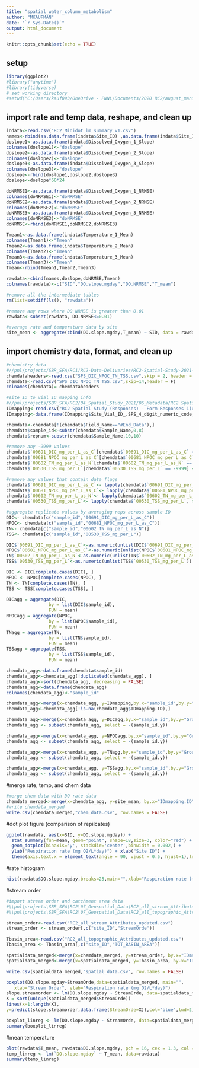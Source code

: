 ```yaml
---
title: "spatial_water_column_metabolism"
author: "MKAUFMAN"
date: "`r Sys.Date()`"
output: html_document
---
```


```r
knitr::opts_chunk$set(echo = TRUE)
```

## setup
```r
library(ggplot2)
#library("anytime")
#library(tidyverse)
# set working directory
#setwd("C:/Users/kauf093/OneDrive - PNNL/Documents/2020 RC2/august_manual_chamber_testing");
```

## import rate and temp data, reshape, and clean up
```r
indata<-read.csv("RC2_Minidot_lm_summary_v1.csv")
names<-rbind(as.data.frame(indata$Site_ID) ,as.data.frame(indata$Site_ID), as.data.frame(indata$Site_ID))
doslope1<-as.data.frame(indata$Dissolved_Oxygen_1_Slope)
colnames(doslope1)<-"doslope"
doslope2<-as.data.frame(indata$Dissolved_Oxygen_2_Slope)
colnames(doslope2)<-"doslope"
doslope3<-as.data.frame(indata$Dissolved_Oxygen_3_Slope)
colnames(doslope3)<-"doslope"
doslope<-rbind(doslope1,doslope2,doslope3)
doslope<-doslope*60*24

doNRMSE1<-as.data.frame(indata$Dissolved_Oxygen_1_NRMSE)
colnames(doNRMSE1)<-"doNRMSE"
doNRMSE2<-as.data.frame(indata$Dissolved_Oxygen_2_NRMSE)
colnames(doNRMSE2)<-"doNRMSE"
doNRMSE3<-as.data.frame(indata$Dissolved_Oxygen_3_NRMSE)
colnames(doNRMSE3)<-"doNRMSE"
doNRMSE<-rbind(doNRMSE1,doNRMSE2,doNRMSE3)

Tmean1<-as.data.frame(indata$Temperature_1_Mean)
colnames(Tmean1)<-"Tmean"
Tmean2<-as.data.frame(indata$Temperature_2_Mean)
colnames(Tmean2)<-"Tmean"
Tmean3<-as.data.frame(indata$Temperature_3_Mean)
colnames(Tmean3)<-"Tmean"
Tmean<-rbind(Tmean1,Tmean2,Tmean3)

rawdata<-cbind(names,doslope,doNRMSE,Tmean)
colnames(rawdata)<-c("SID","DO.slope.mgday","DO.NRMSE","T_mean")

#remove all the intermediate tables
rm(list=setdiff(ls(), "rawdata"))

#remove any rows where DO NRMSE is greater than 0.01
rawdata<-subset(rawdata, DO.NRMSE<=0.01)

#average rate and temperature data by site
site_mean <- aggregate(cbind(DO.slope.mgday,T_mean) ~ SID, data = rawdata, FUN = mean, na.rm = TRUE)

```
## import chemistry data, format, and clean up

```r
#chemistry data 
#//pnl/projects/SBR_SFA/RC1/RC2-Data-Deliveries/RC2-Spatial-Study-2021-Sample-Data/SPS_DIC_NPOC_TN_TSS.csv
chemdataheaders<-read.csv("SPS_DIC_NPOC_TN_TSS.csv",skip = 2, header = F, nrows = 1, as.is = T)
chemdata<-read.csv("SPS_DIC_NPOC_TN_TSS.csv",skip=14,header = F)
colnames(chemdata)= chemdataheaders

#site ID to vial ID mapping info
#//pnl/projects/SBR_SFA/RC2/04_Spatial_Study_2021/06_Metadata/RC2 Spatial Study (Responses) - Form Responses 1(updated 2022-05-17).csv
IDmapping<-read.csv("RC2 Spatial Study (Responses) - Form Responses 1(updated 2022-05-17).csv",header = T)
IDmapping<-data.frame(IDmapping$Site_Vial_ID_.SPS_4_digit_numeric_code,IDmapping$ID)

chemdata<-chemdata[!(chemdata$Field_Name=="#End_Data"),]
chemdata$sample_id<-substr(chemdata$Sample_Name,0,8)
chemdata$repnum<-substr(chemdata$Sample_Name,10,10)

#remove any -9999 values
chemdata$`00691_DIC_mg_per_L_as_C`[chemdata$`00691_DIC_mg_per_L_as_C` == -9999] <- NA
chemdata$`00681_NPOC_mg_per_L_as_C`[chemdata$`00681_NPOC_mg_per_L_as_C` == -9999] <- NA
chemdata$`00602_TN_mg_per_L_as_N`[chemdata$`00602_TN_mg_per_L_as_N` == -9999] <- NA
chemdata$`00530_TSS_mg_per_L`[chemdata$`00530_TSS_mg_per_L` == -9999] <- NA

#remove any values that contain data flags
chemdata$`00691_DIC_mg_per_L_as_C`<- lapply(chemdata$`00691_DIC_mg_per_L_as_C`, function(x) as.numeric(as.character(x)))
chemdata$`00681_NPOC_mg_per_L_as_C`<- lapply(chemdata$`00681_NPOC_mg_per_L_as_C`, function(x) as.numeric(as.character(x)))
chemdata$`00602_TN_mg_per_L_as_N`<- lapply(chemdata$`00602_TN_mg_per_L_as_N`, function(x) as.numeric(as.character(x)))
chemdata$`00530_TSS_mg_per_L`<- lapply(chemdata$`00530_TSS_mg_per_L`, function(x) as.numeric(as.character(x)))

#aggregate replicate values by averaging reps across sample ID
DIC<- chemdata[c("sample_id","00691_DIC_mg_per_L_as_C")]
NPOC<- chemdata[c("sample_id","00681_NPOC_mg_per_L_as_C")]
TN<- chemdata[c("sample_id","00602_TN_mg_per_L_as_N")]
TSS<- chemdata[c("sample_id","00530_TSS_mg_per_L")]

DIC$`00691_DIC_mg_per_L_as_C`<-as.numeric(unlist(DIC$`00691_DIC_mg_per_L_as_C`))
NPOC$`00681_NPOC_mg_per_L_as_C`<-as.numeric(unlist(NPOC$`00681_NPOC_mg_per_L_as_C`))
TN$`00602_TN_mg_per_L_as_N`<-as.numeric(unlist(TN$`00602_TN_mg_per_L_as_N`))
TSS$`00530_TSS_mg_per_L`<-as.numeric(unlist(TSS$`00530_TSS_mg_per_L`))

DIC <- DIC[complete.cases(DIC), ]
NPOC <- NPOC[complete.cases(NPOC), ]
TN <- TN[complete.cases(TN), ]
TSS <- TSS[complete.cases(TSS), ]

DICagg = aggregate(DIC,
                by = list(DIC$sample_id),
                FUN = mean)
NPOCagg = aggregate(NPOC,
                by = list(NPOC$sample_id),
                FUN = mean)
TNagg = aggregate(TN,
                by = list(TN$sample_id),
                FUN = mean)
TSSagg = aggregate(TSS,
                by = list(TSS$sample_id),
                FUN = mean)

chemdata_agg<-data.frame(chemdata$sample_id)
chemdata_agg<-chemdata_agg[!duplicated(chemdata_agg), ]
chemdata_agg<-sort(chemdata_agg, decreasing = FALSE)
chemdata_agg<-data.frame(chemdata_agg)
colnames(chemdata_agg)<-"sample_id"

chemdata_agg<-merge(x=chemdata_agg, y=IDmapping,by.x="sample_id",by.y="IDmapping.Site_Vial_ID_.SPS_4_digit_numeric_code", all.x=TRUE, sort = TRUE)
chemdata_agg<-chemdata_agg[!is.na(chemdata_agg$IDmapping.ID),]

chemdata_agg<-merge(x=chemdata_agg, y=DICagg,by.x="sample_id",by.y="Group.1", all.x=TRUE, sort = TRUE)
chemdata_agg <- subset(chemdata_agg, select = -(sample_id.y))

chemdata_agg<-merge(x=chemdata_agg, y=NPOCagg,by.x="sample_id",by.y="Group.1", all.x=TRUE, sort = TRUE)
chemdata_agg <- subset(chemdata_agg, select = -(sample_id.y))

chemdata_agg<-merge(x=chemdata_agg, y=TNagg,by.x="sample_id",by.y="Group.1", all.x=TRUE, sort = TRUE)
chemdata_agg <- subset(chemdata_agg, select = -(sample_id.y))

chemdata_agg<-merge(x=chemdata_agg, y=TSSagg,by.x="sample_id",by.y="Group.1", all.x=TRUE, sort = TRUE)
chemdata_agg <- subset(chemdata_agg, select = -(sample_id.y))
```

#merge rate, temp, and chem data
```r

#merge chem data with DO rate data
chemdata_merged<-merge(x=chemdata_agg, y=site_mean, by.x="IDmapping.ID", by.y="SID",all=TRUE)
#write chemdata_merged
write.csv(chemdata_merged,"chem_data.csv", row.names = FALSE)
```

#dot plot figure (comparison of repilcates)
```r
ggplot(rawdata, aes(x=SID, y=DO.slope.mgday)) + 
  stat_summary(fun=mean, geom="point", shape=18,size=3, color="red") +
  geom_dotplot(binaxis='y', stackdir='center',binwidth = 0.002,) +
  ylab("Respiration rate (mg O2/L*day)") + xlab("Site ID") + 
  theme(axis.text.x = element_text(angle = 90, vjust = 0.5, hjust=1),legend.position = c(0, 0))
```

#rate histogram
```r
hist(rawdata$DO.slope.mgday,breaks=25,main="",xlab="Respiration rate (mg O2/L*day)", ylab="frequency")
```
#stream order
```r
#import stream order and catchment area data
#\\pnl\projects\SBR_SFA\RC2\07_Geospatial_Data\RC2_all_stream_Attributes_updated.csv
#\\pnl\projects\SBR_SFA\RC2\07_Geospatial_Data\RC2_all_topographic_Attributes_updated.csv

stream_order<-read.csv("RC2_all_stream_Attributes_updated.csv")
stream_order <- stream_order[,c("site_ID","StreamOrde")]

Tbasin_area<-read.csv("RC2_all_topographic_Attributes_updated.csv")
Tbasin_area <- Tbasin_area[,c("site_ID","TOT_BASIN_AREA")]

spatialdata_merged<-merge(x=chemdata_merged, y=stream_order, by.x="IDmapping.ID", by.y="site_ID")
spatialdata_merged<-merge(x=spatialdata_merged, y=Tbasin_area, by.x="IDmapping.ID", by.y="site_ID")

write.csv(spatialdata_merged,"spatial_data.csv", row.names = FALSE)

boxplot(DO.slope.mgday~StreamOrde,data=spatialdata_merged, main="",
   xlab="Stream Order", ylab="Respiration rate (mg O2/L*day)")
slope.streamorder <- lm(DO.slope.mgday ~ StreamOrde, data=spatialdata_merged)
X = sort(unique(spatialdata_merged$StreamOrde))
lines(x=1:length(X),
y=predict(slope.streamorder,data.frame(StreamOrde=X)),col="blue",lwd=2)

boxplot_linreg <- lm(DO.slope.mgday ~ StreamOrde, data=spatialdata_merged)
summary(boxplot_linreg)
```
#mean temperature
```r
plot(rawdata$T_mean, rawdata$DO.slope.mgday, pch = 16, cex = 1.3, col = "black", main = "", xlab="Mean Temperature (C)",ylab="DO slope (mg*l^-1*day^-1)")+abline(lm(`DO.slope.mgday` ~ T_mean, data=rawdata))
temp_linreg <- lm(`DO.slope.mgday` ~ T_mean, data=rawdata)
summary(temp_linreg)

```
